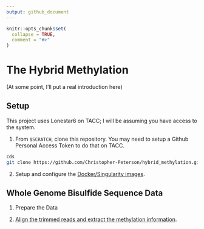 ```yaml
---
output: github_document
---
```


<!-- README.md is generated from README.Rmd. Please edit that file -->

```r
knitr::opts_chunk$set(
  collapse = TRUE,
  comment = "#>"
)
```

# The Hybrid Methylation

(At some point, I'll put a real introduction here)

## Setup

This project uses Lonestar6 on TACC; I will be assuming you have access to the system.

1. From `$SCRATCH`, clone this repository.  You may need to setup a Github Personal Access Token to do that on TACC.

```bash
cds
git clone https://github.com/Christopher-Peterson/hybrid_methylation.git
```

2. Setup and configure the [Docker/Singularity images](docker/).

## Whole Genome Bisulfide Sequence Data

1. Prepare the Data

2. [Align the trimmed reads and extract the methylation information](alignment_experiments/).